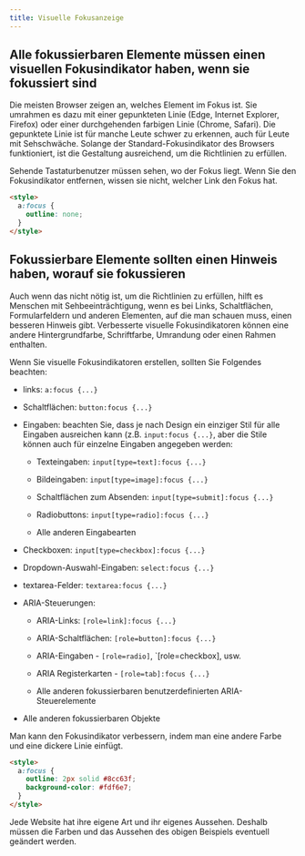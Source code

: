 ```yaml
---
title: Visuelle Fokusanzeige
---
```



## Alle fokussierbaren Elemente müssen einen visuellen Fokusindikator haben, wenn sie fokussiert sind

Die meisten Browser zeigen an, welches Element im Fokus ist. Sie umrahmen es dazu mit einer gepunkteten Linie (Edge,
Internet Explorer, Firefox) oder einer durchgehenden farbigen Linie (Chrome, Safari). Die gepunktete Linie ist für
manche Leute schwer zu erkennen, auch für Leute mit Sehschwäche. Solange der Standard-Fokusindikator des Browsers
funktioniert, ist die Gestaltung ausreichend, um die Richtlinien zu erfüllen.

<Aside
  type="danger"
  title="Schlechtes Beispiel: Der visuelle Fokusindikator wurde entfernt"
>
Sehende Tastaturbenutzer müssen sehen, wo der Fokus liegt. Wenn Sie den Fokusindikator entfernen, wissen sie nicht,
welcher Link den Fokus hat.

```html
<style>
  a:focus {
    outline: none;
  }
</style>
```

</Aside>

## Fokussierbare Elemente sollten einen Hinweis haben, worauf sie fokussieren

Auch wenn das nicht nötig ist, um die Richtlinien zu erfüllen, hilft es Menschen mit Sehbeeinträchtigung, wenn es bei Links,
Schaltflächen, Formularfeldern und anderen Elementen, auf die man schauen muss, einen besseren Hinweis gibt. Verbesserte visuelle
Fokusindikatoren können eine andere Hintergrundfarbe, Schriftfarbe, Umrandung oder einen Rahmen enthalten.

Wenn Sie visuelle Fokusindikatoren erstellen, sollten Sie Folgendes beachten:

- links: `a:focus {...}`

- Schaltflächen: `button:focus {...}`

- Eingaben: beachten Sie, dass je nach Design ein einziger Stil für alle Eingaben ausreichen kann (z.B. `input:focus {...}`,
  aber die Stile können auch für einzelne Eingaben angegeben werden:

  - Texteingaben: `input[type=text]:focus {...}`

  - Bildeingaben: `input[type=image]:focus {...}`

  - Schaltflächen zum Absenden: `input[type=submit]:focus {...}`

  - Radiobuttons: `input[type=radio]:focus {...}`

  - Alle anderen Eingabearten

- Checkboxen: `input[type=checkbox]:focus {...}`

- Dropdown-Auswahl-Eingaben: `select:focus {...}`

- textarea-Felder: `textarea:focus {...}`

- ARIA-Steuerungen:

  - ARIA-Links: `[role=link]:focus {...}`

  - ARIA-Schaltflächen: `[role=button]:focus {...}`

  - ARIA-Eingaben - `[role=radio]`, `[role=checkbox], usw.

  - ARIA Registerkarten - `[role=tab]:focus {...}`

  - Alle anderen fokussierbaren benutzerdefinierten ARIA-Steuerelemente

- Alle anderen fokussierbaren Objekte

<Aside
  type="tip"
  title="Gutes Beispiel: Der visuelle Fokusindikator wurde verbessert"
>
Man kann den Fokusindikator verbessern, indem man eine andere Farbe und eine dickere Linie einfügt.

```html
<style>
  a:focus {
    outline: 2px solid #8cc63f;
    background-color: #fdf6e7;
  }
</style>
```

Jede Website hat ihre eigene Art und ihr eigenes Aussehen. Deshalb müssen die Farben und das Aussehen des obigen
Beispiels eventuell geändert werden.

</Aside>
